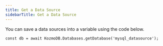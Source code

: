 ```yaml
---
title: Get a Data Source
sidebarTitle: Get a Data Source
---
```


You can save a data sources into a variable using the code below.

```
const db = await KozmoDB.Databases.getDatabase('mysql_datasource');
```
